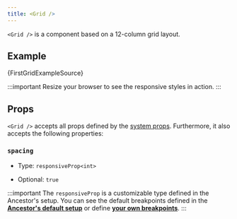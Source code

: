 ```yaml
---
title: <Grid /> 
---
```



`<Grid />` is a component based on a 12-column grid layout.

## Example

<CodeBlock className='language-rescript'> {FirstGridExampleSource}</CodeBlock>

:::important
Resize your browser to see the responsive styles in action.
:::

<Wrapper>
  <FirstGridExample />
</Wrapper>

## Props

`<Grid />` accepts all props defined by the [system props](/docs/system-props).
Furthermore, it also accepts the following properties:

### `spacing`

- Type: `responsiveProp<int>`

- Optional: `true`

:::important
 The `responsiveProp` is a customizable type defined in the Ancestor's setup.
 You can see the default breakpoints defined in the **[Ancestor's default setup](/docs/customization#default-breakpoints)** or define **[your own breakpoints](/docs/customization#custom-breakpoints)**.
:::
